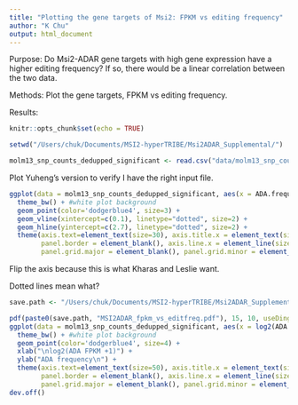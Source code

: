 ```yaml
---
title: "Plotting the gene targets of Msi2: FPKM vs editing frequency"
author: "K Chu"
output: html_document
---
```


Purpose: Do Msi2-ADAR gene targets with high gene expression have a higher editing frequency? If so, there would be a linear correlation between the two data.

Methods: Plot the gene targets, FPKM vs editing frequency.

Results: 

```r
knitr::opts_chunk$set(echo = TRUE)
```

```r
setwd("/Users/chuk/Documents/MSI2-hyperTRIBE/Msi2ADAR_Supplemental/")

molm13_snp_counts_dedupped_significant <- read.csv("data/molm13_snp_counts_dedupped_significant.csv")
```

Plot Yuheng's version to verify I have the right input file.

```r
ggplot(data = molm13_snp_counts_dedupped_significant, aes(x = ADA.frequency, y = log2(ADA.fpkm+1))) + 
  theme_bw() + #white plot background
  geom_point(color='dodgerblue4', size=3) + 
  geom_vline(xintercept=c(0.1), linetype="dotted", size=2) + 
  geom_hline(yintercept=c(2.7), linetype="dotted", size=2) + 
  theme(axis.text=element_text(size=30), axis.title.x = element_text(size=30), axis.title.y = element_text(size=30), 
        panel.border = element_blank(), axis.line.x = element_line(size = 1.5), axis.line.y = element_line(size = 1.5), 
        panel.grid.major = element_blank(), panel.grid.minor = element_blank()) 
```

Flip the axis because this is what Kharas and Leslie want.

Dotted lines mean what?

```r
save.path <- "/Users/chuk/Documents/MSI2-hyperTRIBE/Msi2ADAR_Supplemental/figures/"

pdf(paste0(save.path, "MSI2ADAR_fpkm_vs_editfreq.pdf"), 15, 10, useDingbats = F )
ggplot(data = molm13_snp_counts_dedupped_significant, aes(x = log2(ADA.fpkm+1), y = ADA.frequency)) + 
  theme_bw() + #white plot background
  geom_point(color='dodgerblue4', size=4) + 
  xlab("\nlog2(ADA FPKM +1)") +
  ylab("ADA frequency\n") +
  theme(axis.text=element_text(size=50), axis.title.x = element_text(size=50), axis.title.y = element_text(size=50), 
        panel.border = element_blank(), axis.line.x = element_line(size = 1.5), axis.line.y = element_line(size = 1.5), 
        panel.grid.major = element_blank(), panel.grid.minor = element_blank()) 
dev.off()
```
